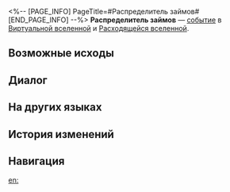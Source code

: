 <%-- [PAGE_INFO]
PageTitle=#Распределитель займов#
[END_PAGE_INFO] --%>
{{Дополнить}}
{{ВВ Событие Инфобокс
|id                 = 10901
|Название           = 
|Изображение        = Событие ВВ КММ.png
|Испытание_в_вв     = Неизвестно
|Испытание_в_рое    = Неизвестно
|Испытание_в_зиш    = Неизвестно
|Испытание_в_рв     = Неизвестно
|Испытание_в_облнеп = Неизвестно
|Требования         = 
|Пред               = 
|След               = 
|Упоминания         = 
|Порядок            = 068
|Порядок_рв         = 012
}}
'''Распределитель займов''' — [[Расходящаяся вселенная/События|событие]] в [[Виртуальная вселенная|Виртуальной вселенной]] и [[Расходящаяся вселенная|Расходящейся вселенной]].

==Возможные исходы==
{{Возможные исходы
|Выбор_1 = Потребовать персонализированный инвестиционный план
|Результат_1 = Получить диковину: Распределитель займов типа «Ангел» и диковины, связанные с космическими фрагментами: 1.
|Путь_1   = День
|Режимы_1  = рв

|Выбор_2 = Потребовать персонализированный инвестиционный план
|Результат_2 = Вы хотите инвестировать в будущее...
|Путь_2   = Эрудиция
|Режимы_2  = зиш

|Выбор_3 = Получить награду от инвестиций в Распределитель займов
|Результат_3 = Получить диковину: Распределитель займов типа «Ангел», затем сразу уничтожить её.
|Путь_3   = Небытие
|Режимы_3  = рой

|Выбор_4 = Расспросить о политике страхования инвестиций
|Результат_4 = Получить диковину: Распределитель займов типа «Ангел» и 100 космических фрагментов.
|Путь_4   = Сохранение
|Режимы_4  = рой

|Выбор_5 = Беру
|Результат_5 = Получить диковину: Распределитель займов типа «Ангел».
|Режимы_5  = вв

|Выбор_6 = Ненадёжный «управляющий инвестициями»
|Режимы_6  = вв

|Выбор_6_1 = Отвратительные времена

|Выбор_6_1_1 = Хочу денег
|Результат_6_1_1 = Получить диковину: Распределитель займов типа «Ангел».

|Выбор_6_1_2 = Хочу любви
|Результат_6_1_2 = Получить диковину: Распределитель займов типа «Ангел».

|Выбор_6_1_3 = Ничего не хочу. Всё тлен
|Результат_6_1_3 = Получить космические фрагменты: 100.

|Выбор_6_2 = Мне это не нужно
|Результат_6_2 = Получить космические фрагменты: 100.

|Выбор_7 = Я в деле
|Результат_7 = Получить диковину: Распределитель займов типа «Ангел».
|Режимы_7  = зиш,рой

|Выбор_8 = Мне это не нужно
|Результат_8 = Получить космические фрагменты: 100.
|Режимы_8  = зиш,рой

|Выбор_9 = Мне это не нужно
|Результат_9 = Получить космические фрагменты: 250.
|Режимы_9  = рв

|Выбор_10 = Расспросить о политике страхования инвестиций
|Результат_10 = Получить диковину: Распределитель займов типа «Ангел» и 150 космических фрагментов.
|Режимы_10  = рв

|Выбор_11 = Получить награду от инвестиций в Распределитель займов
|Результат_11 = Получить диковину: Распределитель займов типа «Ангел», затем сразу уничтожить её.
|Режимы_11  = облнеп

|Выбор_12 = Расспросить о политике страхования инвестиций
|Результат_12 = Получить диковину: Распределитель займов типа «Ангел» и 100 космических фрагментов.
|Режимы_12  = облнеп
}}

==Диалог==
{{Диалог Начало}}
:{{tx}}
{{Диалог Конец}}

==На других языках==
{{На других языках
|en   = I.O.U. Dispenser
|zhs  = 谢债发行机
|zht  = 謝債發行機
|ja   = {{Rubi|謝債発行機|しゃさいはっこうき}}
|ko   = 사채발행기
|es   = Dispensador de deuda
|fr   = Accumulateur de dettes
|ru   = Распределитель займов
|th   = I.O.U. Dispenser
|vi   = Máy Nhắc Nợ
|de   = Schuldscheinspender
|id   = I.O.U. Dispenser
|pt   = Dispensador de Promissórias
}}

==История изменений==
{{История изменений|3.5}}

==Навигация==
{{События ВВ Навбокс}}

[[en:]]